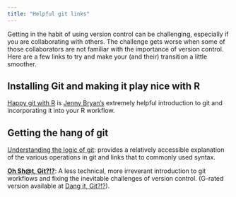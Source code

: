 ```yaml
---
title: "Helpful git links"
---
```


Getting in the habit of using version control can be challenging, especially if you are collaborating with others. The challenge gets worse when some of those collaborators are not familiar with the importance of version control. Here are a few links to try and make your (and their) transition a little smoother.

## Installing Git and making it play nice with R

[Happy git with R](https://happygitwithr.com/) is [Jenny Bryan's](https://jennybryan.org/) extremely helpful introduction to git and incorporating it into your R workflow. 

## Getting the hang of git

[Understanding the logic of git](https://www.sbf5.com/~cduan/technical/git/): provides a relatively accessible explanation of the various operations in git and links that to commonly used syntax. 

[**Oh Sh@t, Git?!?**](https://ohshitgit.com/): A less technical, more irreverant introduction to git workflows and fixing the inevitable challenges of version control. (G-rated version available at [Dang it, Git?!?](https://dangitgit.com/en)).